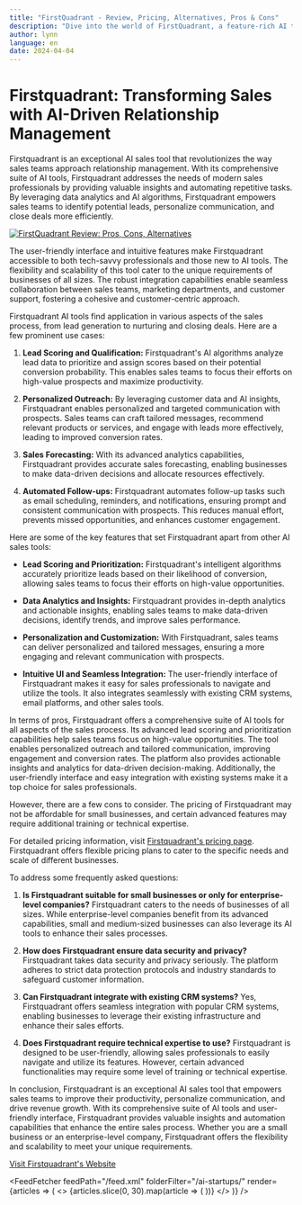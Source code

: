```yaml
---
title: "FirstQuadrant - Review, Pricing, Alternatives, Pros & Cons"
description: "Dive into the world of FirstQuadrant, a feature-rich AI tool. Learn about its features, pricing, and how it's making an impact. Don't miss out!"
author: lynn
language: en
date: 2024-04-04
---
```


# Firstquadrant: Transforming Sales with AI-Driven Relationship Management
        
Firstquadrant is an exceptional AI sales tool that revolutionizes the way sales teams approach relationship management. With its comprehensive suite of AI tools, Firstquadrant addresses the needs of modern sales professionals by providing valuable insights and automating repetitive tasks. By leveraging data analytics and AI algorithms, Firstquadrant empowers sales teams to identify potential leads, personalize communication, and close deals more efficiently.


<BlogHeader />


[![FirstQuadrant Review: Pros, Cons, Alternatives](/ai-startups/firstquadrant.png)](https://firstquadrant.ai/)



The user-friendly interface and intuitive features make Firstquadrant accessible to both tech-savvy professionals and those new to AI tools. The flexibility and scalability of this tool cater to the unique requirements of businesses of all sizes. The robust integration capabilities enable seamless collaboration between sales teams, marketing departments, and customer support, fostering a cohesive and customer-centric approach.

Firstquadrant AI tools find application in various aspects of the sales process, from lead generation to nurturing and closing deals. Here are a few prominent use cases:

1. **Lead Scoring and Qualification:** Firstquadrant's AI algorithms analyze lead data to prioritize and assign scores based on their potential conversion probability. This enables sales teams to focus their efforts on high-value prospects and maximize productivity.

2. **Personalized Outreach:** By leveraging customer data and AI insights, Firstquadrant enables personalized and targeted communication with prospects. Sales teams can craft tailored messages, recommend relevant products or services, and engage with leads more effectively, leading to improved conversion rates.

3. **Sales Forecasting:** With its advanced analytics capabilities, Firstquadrant provides accurate sales forecasting, enabling businesses to make data-driven decisions and allocate resources effectively.

4. **Automated Follow-ups:** Firstquadrant automates follow-up tasks such as email scheduling, reminders, and notifications, ensuring prompt and consistent communication with prospects. This reduces manual effort, prevents missed opportunities, and enhances customer engagement.

Here are some of the key features that set Firstquadrant apart from other AI sales tools:

- **Lead Scoring and Prioritization:** Firstquadrant's intelligent algorithms accurately prioritize leads based on their likelihood of conversion, allowing sales teams to focus their efforts on high-value opportunities.

- **Data Analytics and Insights:** Firstquadrant provides in-depth analytics and actionable insights, enabling sales teams to make data-driven decisions, identify trends, and improve sales performance.

- **Personalization and Customization:** With Firstquadrant, sales teams can deliver personalized and tailored messages, ensuring a more engaging and relevant communication with prospects.

- **Intuitive UI and Seamless Integration:** The user-friendly interface of Firstquadrant makes it easy for sales professionals to navigate and utilize the tools. It also integrates seamlessly with existing CRM systems, email platforms, and other sales tools.

In terms of pros, Firstquadrant offers a comprehensive suite of AI tools for all aspects of the sales process. Its advanced lead scoring and prioritization capabilities help sales teams focus on high-value opportunities. The tool enables personalized outreach and tailored communication, improving engagement and conversion rates. The platform also provides actionable insights and analytics for data-driven decision-making. Additionally, the user-friendly interface and easy integration with existing systems make it a top choice for sales professionals.

However, there are a few cons to consider. The pricing of Firstquadrant may not be affordable for small businesses, and certain advanced features may require additional training or technical expertise.

For detailed pricing information, visit [Firstquadrant's pricing page](https://firstquadrant.ai/pricing). Firstquadrant offers flexible pricing plans to cater to the specific needs and scale of different businesses.

To address some frequently asked questions:

1. **Is Firstquadrant suitable for small businesses or only for enterprise-level companies?**
   Firstquadrant caters to the needs of businesses of all sizes. While enterprise-level companies benefit from its advanced capabilities, small and medium-sized businesses can also leverage its AI tools to enhance their sales processes.

2. **How does Firstquadrant ensure data security and privacy?**
   Firstquadrant takes data security and privacy seriously. The platform adheres to strict data protection protocols and industry standards to safeguard customer information.

3. **Can Firstquadrant integrate with existing CRM systems?**
   Yes, Firstquadrant offers seamless integration with popular CRM systems, enabling businesses to leverage their existing infrastructure and enhance their sales efforts.

4. **Does Firstquadrant require technical expertise to use?**
   Firstquadrant is designed to be user-friendly, allowing sales professionals to easily navigate and utilize its features. However, certain advanced functionalities may require some level of training or technical expertise.

In conclusion, Firstquadrant is an exceptional AI sales tool that empowers sales teams to improve their productivity, personalize communication, and drive revenue growth. With its comprehensive suite of AI tools and user-friendly interface, Firstquadrant provides valuable insights and automation capabilities that enhance the entire sales process. Whether you are a small business or an enterprise-level company, Firstquadrant offers the flexibility and scalability to meet your unique requirements.

[Visit Firstquadrant's Website](https://firstquadrant.ai/)


<AdComponent />


<FeedFetcher feedPath="/feed.xml" folderFilter="/ai-startups/" render={articles => (
    <>
        <Cards>
            {articles.slice(0, 30).map(article => (
                <Card key={article.link} title={article.title} href={article.link} />
            ))}
        </Cards>
    </>
)} />

